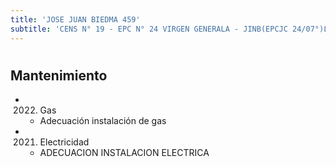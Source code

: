 ```yaml
---
title: 'JOSE JUAN BIEDMA 459'
subtitle: 'CENS N° 19 - EPC N° 24 VIRGEN GENERALA - JINB(EPCJC 24/07°)LA VELETA DE CABALLITO'
---
```


#


## Mantenimiento

*  (2022) Gas 
    + Adecuación instalación de gas

*  (2021) Electricidad 
    + ADECUACION INSTALACION ELECTRICA



